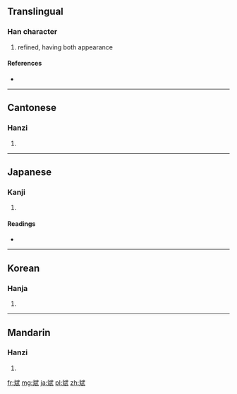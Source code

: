 ==Translingual==

===Han character===
{{Han char|rn=67|rad=文|as=07|sn=11|four=0344<sub>0</sub>|canj=卜大一心一 (YKMPM)}}

# refined, having both appearance

====References====
* {{Han ref|kx=0477.070|dkj=13468|dj=0835.090|hdz=32170.140|uh=658C|ud=25996|bh=D979|bd=55673}}

----

==Cantonese==

===Hanzi===
{{yue-hanzi|jyut=|y=ban1}}

# {{defn|Cantonese|sort=文07}}

----

==Japanese==

===Kanji===
{{ja-kanji|grade=|rs=文07}}

# {{defn|Japanese|sort=文07}}

====Readings====
* {{ja-readings|on=[[ひん]] (hin)|kun=[[うるわしい]] (uruwashii)}}

----

==Korean==

===Hanja===
{{ko-hanja|hangeul=빈|eumhun=|rv=bin|mr=pin|y=pin}}

# {{defn|Korean|sort=文07}}

----

==Mandarin==

===Hanzi===
{{cmn-hanzi|pin=[[bīn]] ([[bin1]])|wg=pin<sup>1</sup>}}

# {{defn|Mandarin|sort=文07}}

[[fr:斌]]
[[mg:斌]]
[[ja:斌]]
[[pl:斌]]
[[zh:斌]]